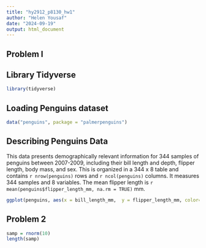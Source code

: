```yaml
---
title: "hy2912_p8130_hw1"
author: "Helen Yousaf"
date: "2024-09-19"
output: html_document
---
```

## Problem I 
## Library Tidyverse

```r
library(tidyverse)
```

## Loading Penguins dataset

```r
data("penguins", package = "palmerpenguins")
```

## Describing Penguins Data 
This data presents demographically relevant information for 344 samples of penguins between 2007-2009, including their bill length and depth, flipper length, body mass, and sex. This is organized in a 344 x 8 table and contains `r nrow(penguins)` rows and `r ncol(penguins)` columns. It measures 344 samples and 8 variables. The mean flipper length is `r mean(penguins$flipper_length_mm, na.rm = TRUE)` mm. 

```r
ggplot(penguins, aes(x = bill_length_mm,  y = flipper_length_mm, color=species)) + geom_point() 
```


## Problem 2
```r
samp = rnorm(10)
length(samp)
```

